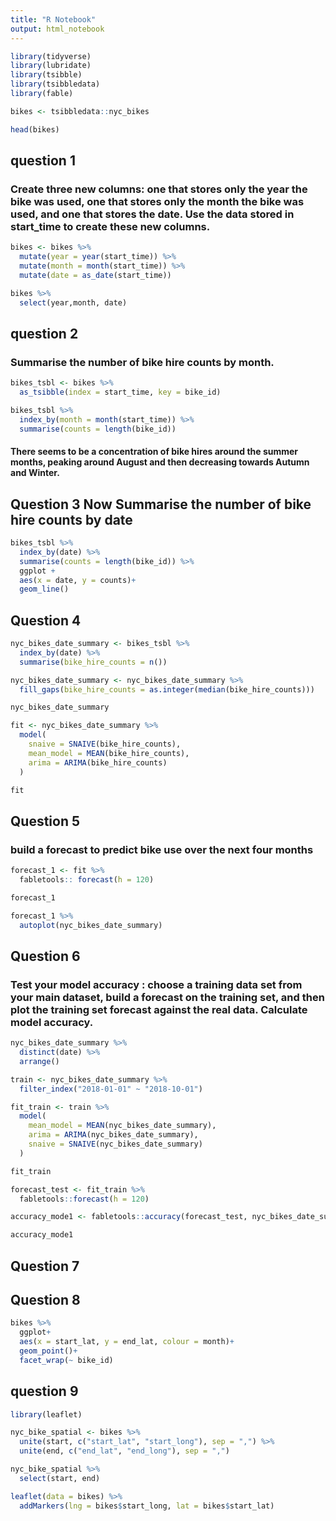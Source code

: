 ```yaml
---
title: "R Notebook"
output: html_notebook
---
```

```r
library(tidyverse)
library(lubridate)
library(tsibble)
library(tsibbledata)
library(fable)
```

```r
bikes <- tsibbledata::nyc_bikes

head(bikes)
```
## question 1
### Create three new columns: one that stores only the year the bike was used, one that stores only the month the bike was used, and one that stores the date. Use the data stored in start_time to create these new columns.

```r
bikes <- bikes %>% 
  mutate(year = year(start_time)) %>% 
  mutate(month = month(start_time)) %>% 
  mutate(date = as_date(start_time)) 

bikes %>% 
  select(year,month, date)
```
## question 2
### Summarise the number of bike hire counts by month.

```r
bikes_tsbl <- bikes %>% 
  as_tsibble(index = start_time, key = bike_id)
```


```r
bikes_tsbl %>% 
  index_by(month = month(start_time)) %>% 
  summarise(counts = length(bike_id))
```
#### There seems to be a concentration of bike hires around the summer months, peaking around August and then decreasing towards Autumn and Winter.

## Question 3 Now Summarise the number of bike hire counts by date

```r
bikes_tsbl %>% 
  index_by(date) %>% 
  summarise(counts = length(bike_id)) %>% 
  ggplot +
  aes(x = date, y = counts)+
  geom_line()
```

## Question 4


```r
nyc_bikes_date_summary <- bikes_tsbl %>% 
  index_by(date) %>%
  summarise(bike_hire_counts = n())

nyc_bikes_date_summary <- nyc_bikes_date_summary %>%
  fill_gaps(bike_hire_counts = as.integer(median(bike_hire_counts)))

nyc_bikes_date_summary 
```

```r
fit <- nyc_bikes_date_summary %>% 
  model(
    snaive = SNAIVE(bike_hire_counts),
    mean_model = MEAN(bike_hire_counts),
    arima = ARIMA(bike_hire_counts)
  )

fit
```

## Question 5
### build a forecast to predict bike use over the next four months

```r
forecast_1 <- fit %>% 
  fabletools:: forecast(h = 120)

forecast_1
```

```r
forecast_1 %>% 
  autoplot(nyc_bikes_date_summary)
```
## Question 6
### Test your model accuracy : choose a training data set from your main dataset, build a forecast on the training set, and then plot the training set forecast against the real data. Calculate model accuracy.

```r
nyc_bikes_date_summary %>% 
  distinct(date) %>% 
  arrange()
```


```r
train <- nyc_bikes_date_summary %>% 
  filter_index("2018-01-01" ~ "2018-10-01")

fit_train <- train %>% 
  model(
    mean_model = MEAN(nyc_bikes_date_summary),
    arima = ARIMA(nyc_bikes_date_summary),
    snaive = SNAIVE(nyc_bikes_date_summary)
  )

fit_train
```



```r
forecast_test <- fit_train %>% 
  fabletools::forecast(h = 120)

accuracy_mode1 <- fabletools::accuracy(forecast_test, nyc_bikes_date_summary)

accuracy_mode1
```

## Question 7

## Question 8

```r
bikes %>% 
  ggplot+
  aes(x = start_lat, y = end_lat, colour = month)+
  geom_point()+
  facet_wrap(~ bike_id)
```

## question 9
```r
library(leaflet)
```
```r
nyc_bike_spatial <- bikes %>% 
  unite(start, c("start_lat", "start_long"), sep = ",") %>% 
  unite(end, c("end_lat", "end_long"), sep = ",")

nyc_bike_spatial %>% 
  select(start, end)
```
```r
leaflet(data = bikes) %>% 
  addMarkers(lng = bikes$start_long, lat = bikes$start_lat)
```



